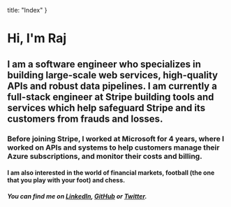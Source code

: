   title: "Index"
}

# Hi, I'm Raj

## I am a software engineer who specializes in building large-scale web services, high-quality APIs and robust data pipelines. I am currently a full-stack engineer at Stripe building tools and services which help safeguard Stripe and its customers from frauds and losses.

### Before joining Stripe, I worked at Microsoft for 4 years, where I worked on APIs and systems to help customers manage their Azure subscriptions, and monitor their costs and billing.

#### I am also interested in the world of financial markets, football (the one that you play with your foot) and chess.

##### You can find me on [LinkedIn](https://www.linkedin.com/in/rajshah11/), [GitHub](https://github.com/rajshah11) or [Twitter](https://twitter.com/rajmshah11).